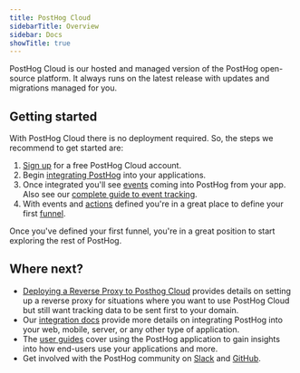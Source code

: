 ```yaml
---
title: PostHog Cloud
sidebarTitle: Overview
sidebar: Docs
showTitle: true
---
```


PostHog Cloud is our hosted and managed version of the PostHog open-source platform. It always runs on the latest release with updates and migrations managed for you.

## Getting started

With PostHog Cloud there is no deployment required. So, the steps we recommend to get started are:

1. [Sign up](https://app.posthog.com/signup?src=cloud-index) for a free PostHog Cloud account.
2. Begin [integrating PostHog](/docs/integrate) into your applications.
3. Once integrated you'll see [events](/docs/user-guides/events) coming into PostHog from your app. Also see our [complete guide to event tracking](/docs/tutorials/event-tracking-guide).
4. With events and [actions](/docs/user-guides/actions) defined you're in a great place to define your first [funnel](/docs/user-guides/funnels).

Once you've defined your first funnel, you're in a great position to start exploring the rest of PostHog.

## Where next?

- [Deploying a Reverse Proxy to Posthog Cloud](/docs/cloud/proxy) provides details on setting up a reverse proxy for situations where you want to use PostHog Cloud but still want tracking data to be sent first to your domain.
- Our [integration docs](/docs/integrate) provide more details on integrating PostHog into your web, mobile, server, or any other type of application.
- The [user guides](/docs/user-guides) cover using the PostHog application to gain insights into how end-users use your applications and more.
- Get involved with the PostHog community on [Slack](/slack) and [GitHub](https://github.com/posthog).
